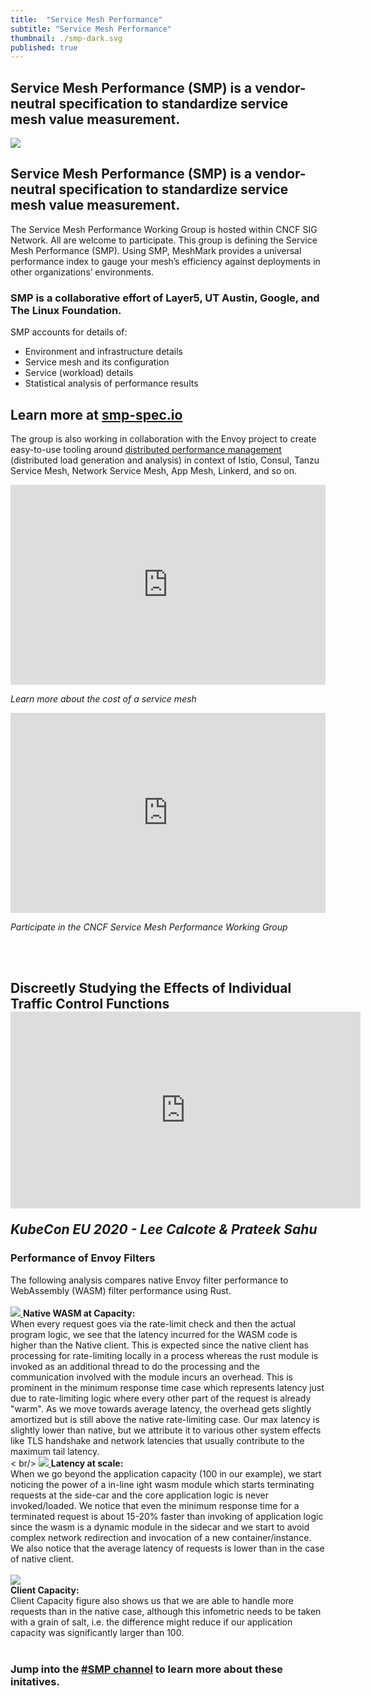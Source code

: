 ```yaml
---
title:  "Service Mesh Performance"
subtitle: "Service Mesh Performance"
thumbnail: ./smp-dark.svg
published: true
---
```



<ProjectWrapper>

<Row>	<div className="heading">
  <Col sm={12} md={5}>	  <h2>Service Mesh Performance (SMP) is a vendor-neutral specification to standardize service mesh value measurement.</h2>
    <img src={smp} />
  </Col>	
  <Col sm={12} md={7} className="heading">	
    <h2>Service Mesh Performance (SMP) is a vendor-neutral specification to standardize service mesh value measurement.</h2>	
  </Col>	
</Row>

<p>The Service Mesh Performance Working Group is hosted within CNCF SIG Network. All are welcome to participate. This group is defining the Service Mesh Performance (SMP). Using SMP, MeshMark provides a universal performance index to gauge your mesh’s efficiency against deployments in other organizations’ environments.</p>
<h3 className="center">SMP is a collaborative effort of Layer5, UT Austin, Google, and The Linux Foundation.</h3>

<Row>
  <Col className="center-col" sm={12} md={4}>
    <p>SMP accounts for details of:</p>
    <ul className="bullet">
        <li>Environment and infrastructure details</li>
        <li>Service mesh and its configuration</li>
        <li>Service (workload) details</li>
        <li>Statistical analysis of performance results</li>
    </ul>
  </Col>
  <Col className="center-col" sm={12} md={4}>
    <h2>Learn more at <a href="https://smp-spec.io">smp-spec.io</a></h2>
  </Col>
</Row>
<p>The group is also working in collaboration with the Envoy project to create easy-to-use tooling around <a href="/projects/service-mesh-distributed-performance-management">distributed performance management</a> (distributed load generation and analysis) in context of Istio, Consul, Tanzu Service Mesh, Network Service Mesh, App Mesh, Linkerd, and so on.</p>

<Row>
  <Col sm={12} md={6}>	
    <iframe	width="100%" height="320px" src="https://www.youtube.com/embed/LxP-yHrKL4M"	
      frameborder="0" allow="accelerometer; autoplay; encrypted-media; gyroscope; picture-in-picture"	allowfullscreen>	
    </iframe>	
    <p className="center"><i>Learn more about the cost of a service mesh</i></p>	
  </Col>	
  <Col sm={12} md={6}>	
    <iframe	src="https://docs.google.com/presentation/d/e/2PACX-1vSWhREOZIfJqTG8jHtitgb5e-OAHC7E8EMmoVCaTRmC8b_itHkeFUNKcBVn9oaTpX5ozYvlhscvBXiK/embed?start=false&loop=false&delayms=3000"	
      frameborder="0" width="100%" height="320" allowfullscreen mozallowfullscreen="true"	webkitallowfullscreen="true">	
    </iframe>	
    <p className="center"><i>Participate in the CNCF Service Mesh Performance Working Group</i></p>	
  </Col>	
</Row>
<br /><br />

<div className="flex-iframe">
  <h2 className="heading center">
    Discreetly Studying the Effects of Individual Traffic Control Functions
    <div class="responsive-holder">
    <iframe class="responsive-iframe" width="560" height="315" src="https://www.youtube.com/embed/rgnb0-ntPko"
      frameborder="0" allow="accelerometer; autoplay; encrypted-media; gyroscope; picture-in-picture"allowfullscreen>
    </iframe>        
    </div>
    <p className="up"><i>KubeCon EU 2020 - Lee Calcote & Prateek Sahu</i></p>
  </h2>
</div> 

<div>
  <h3 className="black-text">Performance of Envoy Filters</h3>
  The following analysis compares native Envoy filter performance to WebAssembly (WASM) filter performance using Rust.
  <br /><br />
  <Row>
    <Col sm={12} md={5}>
      <a href={smpimg1}>
        <img src={smpimg1} />
      </a>
    </Col>
    <Col sm={12} md={7}>
      <b>Native WASM at Capacity:</b> <br />
      When every request goes via the
      rate-limit check and then the actual program logic, we see that
      the latency incurred for the WASM code is higher than the Native
      client. This is expected since the native client has processing
      for rate-limiting locally in a process whereas the rust module
      is invoked as an additional thread to do the processing and the
      communication involved with the module incurs an overhead. This
      is prominent in the minimum response time case which represents
      latency just due to rate-limiting logic where every other part
      of the request is already "warm". As we move towards average
      latency, the overhead gets slightly amortized but is still above
      the native rate-limiting case. Our max latency is slightly lower
      than native, but we attribute it to various other system effects
      like TLS handshake and network latencies that usually contribute
      to the maximum tail latency.
    </Col>
  </Row>
  <br />< br/>
  <Row>
    <Col sm={12} md={5}>
    <a href={smpimg2}>
      <img src={smpimg2}/>
    </a>
    </Col>
    <Col sm={12} md={7}>
    <b>Latency at scale:</b><br />
    When we go beyond the
    application capacity (100 in our example), we start noticing the
    power of a in-line ight wasm module which starts terminating
    requests at the side-car and the core application logic is never
    invoked/loaded. We notice that even the minimum response time
    for a terminated request is about 15-20% faster than invoking of
    application logic since the wasm is a dynamic module in the
    sidecar and we start to avoid complex network redirection and
    invocation of a new container/instance. We also notice that the
    average latency of requests is lower than in the case of native
    client.
    </Col>
  </Row>
  <br /><br />
  <Row>
    <Col className="center-col" sm={12} md={3}>
      <a href={smpimg3}>
        <img src={smpimg3}/>
      </a>
    </Col>
    <Col className="center-col" sm={12} md={5}>
      <br /><b>Client Capacity:</b><br />
      Client Capacity figure also shows us that we are able to handle
      more requests than in the native case, although this infometric
      needs to be taken with a grain of salt, i.e. the difference
      might reduce if our application capacity was significantly
      larger than 100.
    </Col>
  </Row>
</div>

<br />
<Row>
  <Col className="center-col" sm={12} md={6}>
    <TwitterTweetEmbed tweetId={'1290428583249354757'} />
    <h3 class="center">
      Jump into the
      <a href="http://slack.layer5.io"> #SMP channel</a> to learn more
      about these initatives.
    </h3>
  </Col>
</Row>

</ProjectWrapper>